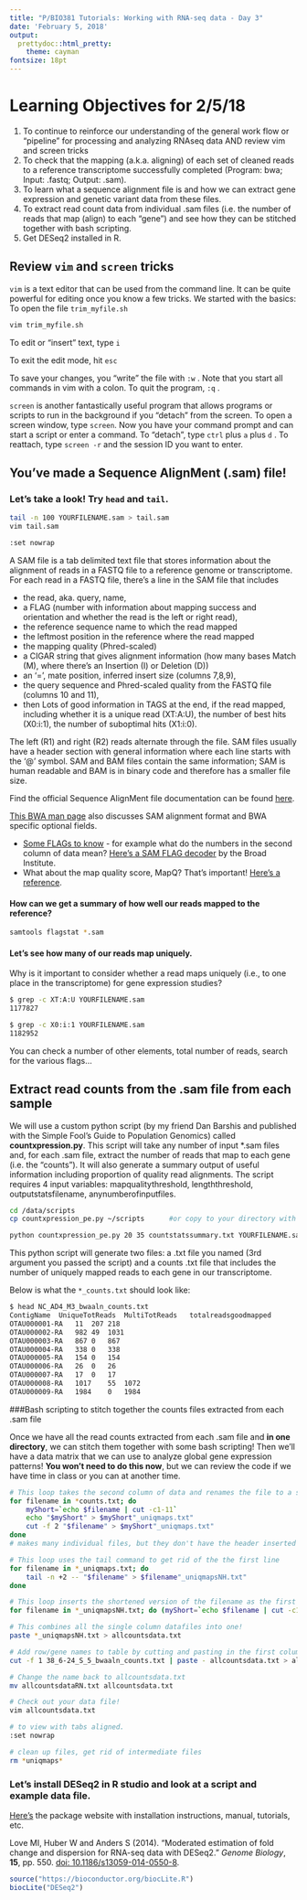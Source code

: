 ```yaml
---
title: "P/BIO381 Tutorials: Working with RNA-seq data - Day 3"
date: 'February 5, 2018'
output:
  prettydoc::html_pretty:
    theme: cayman
fontsize: 18pt
---
```


# Learning Objectives for 2/5/18

1. To continue to reinforce our understanding of the general work flow or "pipeline" for processing and analyzing RNAseq data AND review vim and screen tricks
2. To check that the mapping (a.k.a. aligning) of each set of cleaned reads to a reference transcriptome successfully completed (Program: bwa; Input: .fastq; Output: .sam).
3. To learn what a sequence alignment file is and how we can extract gene expression and genetic variant data from these files.
4. To extract read count data from individual .sam files (i.e. the number of reads that map (align) to each "gene") and see how they can be stitched together with bash scripting.
5. Get DESeq2 installed in R.

## Review ```vim``` and ```screen``` tricks

```vim``` is a text editor that can be used from the command line.  It can be quite powerful for editing once you know a few tricks.  We started with the basics: To open the file ```trim_myfile.sh```

```bash
vim trim_myfile.sh 
```

To edit or "insert" text, type ```i```

To exit the edit mode, hit ```esc```

To save your changes, you "write" the file with ```:w``` .  Note that you start all commands in vim with a colon. To quit the program, ```:q``` . 

```screen``` is another fantastically useful program that allows programs or scripts to run in the background if you "detach" from the screen.  To open a screen window, type ```screen```.  Now you have your command prompt and can start a script or enter a command.  To "detach", type ```ctrl``` plus ```a``` plus ```d``` . To reattach, type ```screen -r``` and the session ID you want to enter.  

## You’ve made a Sequence AlignMent (.sam) file!

### Let's take a look!  Try `head` and `tail`.

```bash
tail -n 100 YOURFILENAME.sam > tail.sam
vim tail.sam

:set nowrap
```

A SAM file is a tab delimited text file that stores information about the alignment of reads in a FASTQ file to a reference genome or transcriptome. For each read in a FASTQ file, there’s a line in the SAM file that includes

- the read, aka. query, name,
- a FLAG (number with information about mapping success and orientation and whether the read is the left or right read),
- the reference sequence name to which the read mapped
- the leftmost position in the reference where the read mapped
- the mapping quality (Phred-scaled)
- a CIGAR string that gives alignment information (how many bases Match (M), where there’s an Insertion (I) or Deletion (D))
- an ‘=’, mate position, inferred insert size (columns 7,8,9),
- the query sequence and Phred-scaled quality from the FASTQ file (columns 10 and 11),
- then Lots of good information in TAGS at the end, if the read mapped, including whether it is a unique read (XT:A:U), the number of best hits (X0:i:1), the number of suboptimal hits (X1:i:0).

The left (R1) and right (R2) reads alternate through the file. SAM files usually have a header section with general information where each line starts with the ‘@’ symbol. SAM and BAM files contain the same information; SAM is human readable and BAM is in binary code and therefore has a smaller file size.

Find the official Sequence AlignMent file documentation can be found [here](http://samtools.github.io/hts-specs/SAMv1.pdf).

[This BWA man page](http://bio-bwa.sourceforge.net/bwa.shtml) also discusses SAM alignment format and BWA specific optional fields.

- [Some FLAGs to know](http://seqanswers.com/forums/showthread.php?t=17314) - for example what do the numbers in the second column of data mean? [Here’s a SAM FLAG decoder](https://broadinstitute.github.io/picard/explain-flags.html) by the Broad Institute.
- What about the map quality score, MapQ? That’s important! [Here’s a reference](http://www.acgt.me/blog/2014/12/16/understanding-mapq-scores-in-sam-files-does-37-42).

#### How can we get a summary of how well our reads mapped to the reference?

```bash
samtools flagstat *.sam
```

#### Let’s see how many of our reads map uniquely.

Why is it important to consider whether a read maps uniquely (i.e., to one place in the transcriptome) for gene expression studies?

```bash
$ grep -c XT:A:U YOURFILENAME.sam 
1177827

$ grep -c X0:i:1 YOURFILENAME.sam
1182952
```

You can check a number of other elements, total number of reads, search for the various flags…

## Extract read counts from the .sam file from each sample

We will use a custom python script (by my friend Dan Barshis and published with the Simple Fool’s Guide to Population Genomics) called **countxpression.py**. This script will take any number of input *.sam files and, for each .sam file, extract the number of reads that map to each gene (i.e. the “counts”). It will also generate a summary output of useful information including proportion of quality read alignments. The script requires 4 input variables: mapqualitythreshold, lengththreshold, outputstatsfilename, anynumberofinputfiles.

```bash
cd /data/scripts
cp countxpression_pe.py ~/scripts      #or copy to your directory with the .sam file

python countxpression_pe.py 20 35 countstatssummary.txt YOURFILENAME.sam
```

This python script will generate two files: a .txt file you named (3rd argument you passed the script) and a counts .txt file that includes the number of uniquely mapped reads to each gene in our transcriptome.

Below is what the ```*_counts.txt```  should look like:

```bash
$ head NC_AD4_M3_bwaaln_counts.txt
ContigName  UniqueTotReads  MultiTotReads   totalreadsgoodmapped
OTAU000001-RA   11  207 218
OTAU000002-RA   982 49  1031
OTAU000003-RA   867 0   867
OTAU000004-RA   338 0   338
OTAU000005-RA   154 0   154
OTAU000006-RA   26  0   26
OTAU000007-RA   17  0   17
OTAU000008-RA   1017    55  1072
OTAU000009-RA   1984    0   1984
```

###Bash scripting to stitch together the counts files extracted from each .sam file

Once we have all the read counts extracted from each .sam file and **in one directory**, we can stitch them together with some bash scripting!  Then we'll have a data matrix that we can use to analyze global gene expression patterns! **You won't need to do this now**, but we can review the code if we have time in class or you can at another time.

```bash
# This loop takes the second column of data and renames the file to a shorter version of itself
for filename in *counts.txt; do
    myShort=`echo $filename | cut -c1-11` 
    echo "$myShort" > $myShort"_uniqmaps.txt"    
    cut -f 2 "$filename" > $myShort"_uniqmaps.txt"  
done 
# makes many individual files, but they don't have the header inserted

# This loop uses the tail command to get rid of the the first line
for filename in *_uniqmaps.txt; do
    tail -n +2 -- "$filename" > $filename"_uniqmapsNH.txt"  
done 

# This loop inserts the shortened version of the filename as the first line using the echo (print) and cat functions
for filename in *_uniqmapsNH.txt; do (myShort=`echo $filename | cut -c1-11`;echo "$myShort"; cat $filename) > tmp; mv tmp $filename; done

# This combines all the single column datafiles into one!
paste *_uniqmapsNH.txt > allcountsdata.txt

# Add row/gene names to table by cutting and pasting in the first column from one of your counts files.
cut -f 1 38_6-24_S_5_bwaaln_counts.txt | paste - allcountsdata.txt > allcountsdataRN.txt

# Change the name back to allcountsdata.txt
mv allcountsdataRN.txt allcountsdata.txt

# Check out your data file!
vim allcountsdata.txt

# to view with tabs aligned.
:set nowrap  

# clean up files, get rid of intermediate files
rm *uniqmaps*
```

### Let’s install DESeq2 in R studio and look at a script and example data file.

[Here’s](https://bioconductor.org/packages/release/bioc/html/DESeq2.html) the package website with installation instructions, manual, tutorials, etc.

Love MI, Huber W and Anders S (2014). “Moderated estimation of fold change and dispersion for RNA-seq data with DESeq2.” *Genome Biology*, **15**, pp. 550. [doi: 10.1186/s13059-014-0550-8](http://doi.org/10.1186/s13059-014-0550-8).

```R
source("https://bioconductor.org/biocLite.R")
biocLite("DESeq2")
```